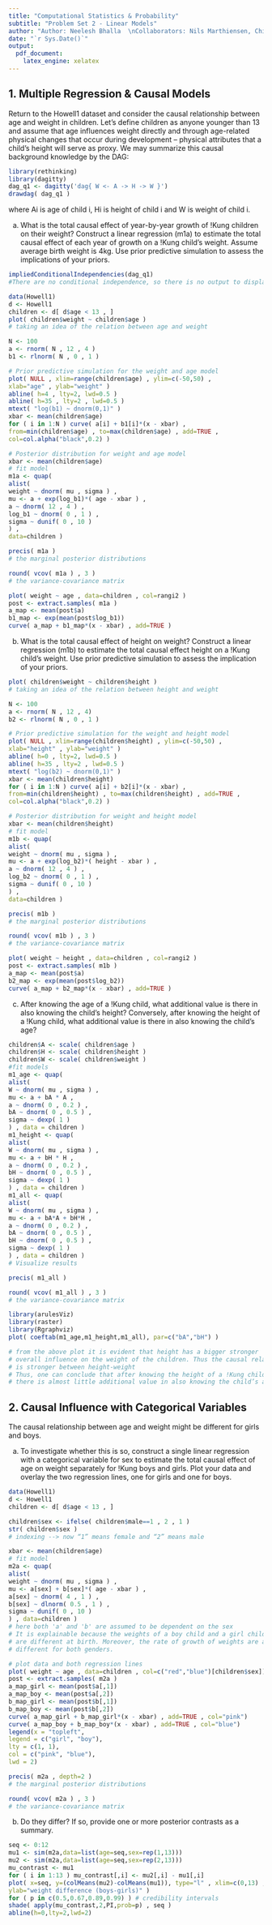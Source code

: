 ```yaml
---
title: "Computational Statistics & Probability"
subtitle: "Problem Set 2 - Linear Models"
author: "Author: Neelesh Bhalla  \nCollaborators: Nils Marthiensen, Chia-Jung Chang"
date: "`r Sys.Date()`"
output: 
  pdf_document:
    latex_engine: xelatex
---
```


## 1. Multiple Regression & Causal Models
Return to the Howell1 dataset and consider the causal relationship between age and weight in children. Let’s define children as anyone younger than 13 and assume that age influences weight directly and through age-related physical changes that occur during development – physical attributes that a child’s height will serve as proxy. We may summarize this causal background knowledge by the DAG:
```r
library(rethinking)
library(dagitty)
dag_q1 <- dagitty('dag{ W <- A -> H -> W }')
drawdag( dag_q1 )
```
where Ai is age of child i, Hi is height of child i and W is weight of child i.

a) What is the total causal effect of year-by-year growth of !Kung children on their weight? Construct a linear regression (m1a) to estimate the total causal effect of each year of growth on a !Kung child’s weight. Assume average birth weight is 4kg. Use prior predictive simulation to assess the implications of your priors.
```r
impliedConditionalIndependencies(dag_q1)
#There are no conditional independence, so there is no output to display
```

```r
data(Howell1)
d <- Howell1
children <- d[ d$age < 13 , ]
plot( children$weight ~ children$age )
# taking an idea of the relation between age and weight 
```

```r
N <- 100
a <- rnorm( N , 12 , 4 )
b1 <- rlnorm( N , 0 , 1 )
```

```r
# Prior predictive simulation for the weight and age model
plot( NULL , xlim=range(children$age) , ylim=c(-50,50) ,
xlab="age" , ylab="weight" )
abline( h=4 , lty=2, lwd=0.5 )
abline( h=35 , lty=2 , lwd=0.5 )
mtext( "log(b1) ~ dnorm(0,1)" )
xbar <- mean(children$age)
for ( i in 1:N ) curve( a[i] + b1[i]*(x - xbar) ,
from=min(children$age) , to=max(children$age) , add=TRUE ,
col=col.alpha("black",0.2) )
```


```r
# Posterior distribution for weight and age model
xbar <- mean(children$age)
# fit model
m1a <- quap(
alist(
weight ~ dnorm( mu , sigma ) ,
mu <- a + exp(log_b1)*( age - xbar ) ,
a ~ dnorm( 12 , 4 ) ,
log_b1 ~ dnorm( 0 , 1 ) ,
sigma ~ dunif( 0 , 10 )
) ,
data=children )
```

```r
precis( m1a )
# the marginal posterior distributions
```

```r
round( vcov( m1a ) , 3 )
# the variance-covariance matrix
```

```r
plot( weight ~ age , data=children , col=rangi2 )
post <- extract.samples( m1a )
a_map <- mean(post$a)
b1_map <- exp(mean(post$log_b1))
curve( a_map + b1_map*(x - xbar) , add=TRUE )
```

b) What is the total causal effect of height on weight? Construct a linear regression (m1b) to estimate the total causal effect height on a !Kung child’s weight. Use prior predictive simulation to assess the implication of your priors.
```r
plot( children$weight ~ children$height )
# taking an idea of the relation between height and weight 
```

```r
N <- 100
a <- rnorm( N , 12 , 4)
b2 <- rlnorm( N , 0 , 1 )
```

```r
# Prior predictive simulation for the weight and height model
plot( NULL , xlim=range(children$height) , ylim=c(-50,50) ,
xlab="height" , ylab="weight" )
abline( h=0 , lty=2, lwd=0.5 )
abline( h=35 , lty=2 , lwd=0.5 )
mtext( "log(b2) ~ dnorm(0,1)" )
xbar <- mean(children$height)
for ( i in 1:N ) curve( a[i] + b2[i]*(x - xbar) ,
from=min(children$height) , to=max(children$height) , add=TRUE ,
col=col.alpha("black",0.2) )
```


```r
# Posterior distribution for weight and height model
xbar <- mean(children$height)
# fit model
m1b <- quap(
alist(
weight ~ dnorm( mu , sigma ) ,
mu <- a + exp(log_b2)*( height - xbar ) ,
a ~ dnorm( 12 , 4 ) ,
log_b2 ~ dnorm( 0 , 1 ) ,
sigma ~ dunif( 0 , 10 )
) ,
data=children )
```

```r
precis( m1b )
# the marginal posterior distributions
```

```r
round( vcov( m1b ) , 3 )
# the variance-covariance matrix
```

```r
plot( weight ~ height , data=children , col=rangi2 )
post <- extract.samples( m1b )
a_map <- mean(post$a)
b2_map <- exp(mean(post$log_b2))
curve( a_map + b2_map*(x - xbar) , add=TRUE )
```

c) After knowing the age of a !Kung child, what additional value is there in also knowing the child’s height? Conversely, after knowing the height of a !Kung child, what additional value is there in also knowing the child’s age?
```r
children$A <- scale( children$age )
children$H <- scale( children$height )
children$W <- scale( children$weight )
#fit models
m1_age <- quap(
alist(
W ~ dnorm( mu , sigma ) ,
mu <- a + bA * A ,
a ~ dnorm( 0 , 0.2 ) ,
bA ~ dnorm( 0 , 0.5 ) ,
sigma ~ dexp( 1 )
) , data = children )
m1_height <- quap(
alist(
W ~ dnorm( mu , sigma ) ,
mu <- a + bH * H ,
a ~ dnorm( 0 , 0.2 ) ,
bH ~ dnorm( 0 , 0.5 ) ,
sigma ~ dexp( 1 )
) , data = children )
m1_all <- quap(
alist(
W ~ dnorm( mu , sigma ) ,
mu <- a + bA*A + bH*H ,
a ~ dnorm( 0 , 0.2 ) ,
bA ~ dnorm( 0 , 0.5 ) ,
bH ~ dnorm( 0 , 0.5 ) ,
sigma ~ dexp( 1 )
) , data = children )
# Visualize results
```

```r
precis( m1_all )
```

```r
round( vcov( m1_all ) , 3 )
# the variance-covariance matrix
```

```r
library(arulesViz)
library(raster)
library(Rgraphviz)
plot( coeftab(m1_age,m1_height,m1_all), par=c("bA","bH") )
```
```r
# from the above plot it is evident that height has a bigger stronger 
# overall influence on the weight of the children. Thus the causal relationship 
# is stronger between height-weight
# Thus, one can conclude that after knowing the height of a !Kung child, 
# there is almost little additional value in also knowing the child’s age?
```


## 2. Causal Influence with Categorical Variables
The causal relationship between age and weight might be different for girls and boys.

a) To investigate whether this is so, construct a single linear regression with a categorical variable for sex to estimate the total causal effect of age on weight separately for !Kung boys and girls. Plot your data and overlay the two regression lines, one for girls and one for boys.
```r
data(Howell1)
d <- Howell1
children <- d[ d$age < 13 , ]
```

```r
children$sex <- ifelse( children$male==1 , 2 , 1 )
str( children$sex )
# indexing --> now “1” means female and “2” means male
```
```r
xbar <- mean(children$age)
# fit model
m2a <- quap(
alist(
weight ~ dnorm( mu , sigma ) ,
mu <- a[sex] + b[sex]*( age - xbar ) ,
a[sex] ~ dnorm( 4 , 1 ) ,
b[sex] ~ dlnorm( 0.5 , 1 ) ,
sigma ~ dunif( 0 , 10 )
) , data=children )
# here both 'a' and 'b' are assumed to be dependent on the sex
# It is explainable because the weights of a boy child and a girl child
# are different at birth. Moreover, the rate of growth of weights are also 
# different for both genders.
```

```r
# plot data and both regression lines
plot( weight ~ age , data=children , col=c("red","blue")[children$sex])
post <- extract.samples( m2a )
a_map_girl <- mean(post$a[,1])
a_map_boy <- mean(post$a[,2])
b_map_girl <- mean(post$b[,1])
b_map_boy <- mean(post$b[,2])
curve( a_map_girl + b_map_girl*(x - xbar) , add=TRUE , col="pink")
curve( a_map_boy + b_map_boy*(x - xbar) , add=TRUE , col="blue")
legend(x = "topleft",
legend = c("girl", "boy"),
lty = c(1, 1),
col = c("pink", "blue"),
lwd = 2)
```

```r
precis( m2a , depth=2 )
# the marginal posterior distributions
```

```r
round( vcov( m2a ) , 3 )
# the variance-covariance matrix
```

b) Do they differ? If so, provide one or more posterior contrasts as a summary.
```r
seq <- 0:12
mu1 <- sim(m2a,data=list(age=seq,sex=rep(1,13)))
mu2 <- sim(m2a,data=list(age=seq,sex=rep(2,13)))
mu_contrast <- mu1
for ( i in 1:13 ) mu_contrast[,i] <- mu2[,i] - mu1[,i]
plot( x=seq, y=(colMeans(mu2)-colMeans(mu1)), type="l" , xlim=c(0,13) , ylim=c(-15,15) , xlab="age" ,
ylab="weight difference (boys-girls)" )
for ( p in c(0.5,0.67,0.89,0.99) ) # credibility intervals
shade( apply(mu_contrast,2,PI,prob=p) , seq )
abline(h=0,lty=2,lwd=2)
```


